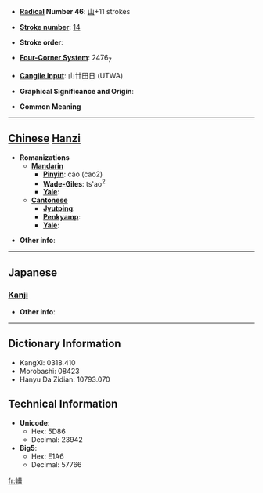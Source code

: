 * '''[[Wiktionary:Chinese radical index| Radical]] Number 46''': [[Wiktionary:Chinese radical index 山|山]]+11 strokes

* '''[[Wiktionary:Chinese total strokes index|Stroke number]]''': [[Wiktionary:Chinese total strokes index 14|14]]

* '''Stroke order''': 

* '''[[Wiktionary:Chinese four corner index|Four-Corner System]]''': 2476<sub>7</sub>

* '''[[Wiktionary:Chinese Cangjie index|Cangjie input]]''': 山廿田日 (UTWA)

* '''Graphical Significance and Origin''': 

* '''Common Meaning'''

----

== [[Chinese]] [[Hanzi]] ==

* '''Romanizations'''
** '''[[Mandarin]]'''
*** '''[[Pinyin]]''': cáo (cao2)
*** '''[[Wade-Giles]]''': ts'ao<sup>2</sup>
*** '''[[Yale]]''': 
** '''[[Cantonese]]'''
*** '''[[Jyutping]]''':
*** '''[[Penkyamp]]''': 
*** '''[[Yale]]''': 

* '''Other info''': 

----

==Japanese==
===[[Kanji]]===
{{kanji|on readings=[[さう]] (sau), [[ぞう]] (zō)|kun readings=}}

* '''Other info''':  

----

== Dictionary Information ==

* KangXi: 0318.410
* Morobashi: 08423
* Hanyu Da Zidian: 10793.070

== Technical Information ==

* '''Unicode''':
** Hex: 5D86
** Decimal: 23942
* '''Big5''':
** Hex: E1A6
** Decimal: 57766

[[fr:嶆]]